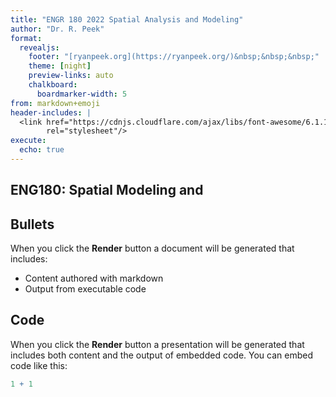 ```yaml
---
title: "ENGR 180 2022 Spatial Analysis and Modeling"
author: "Dr. R. Peek"
format: 
  revealjs:
    footer: "[ryanpeek.org](https://ryanpeek.org/)&nbsp;&nbsp;&nbsp;"
    theme: [night]
    preview-links: auto
    chalkboard: 
      boardmarker-width: 5
from: markdown+emoji
header-includes: |
  <link href="https://cdnjs.cloudflare.com/ajax/libs/font-awesome/6.1.1/css/all.min.css"
        rel="stylesheet"/>
execute:
  echo: true
---
```


## ENG180: Spatial Modeling and 


## Bullets

When you click the **Render** button a document will be generated that includes:

-   Content authored with markdown
-   Output from executable code

## Code

When you click the **Render** button a presentation will be generated that includes both content and the output of embedded code. You can embed code like this:

```r
1 + 1
```
